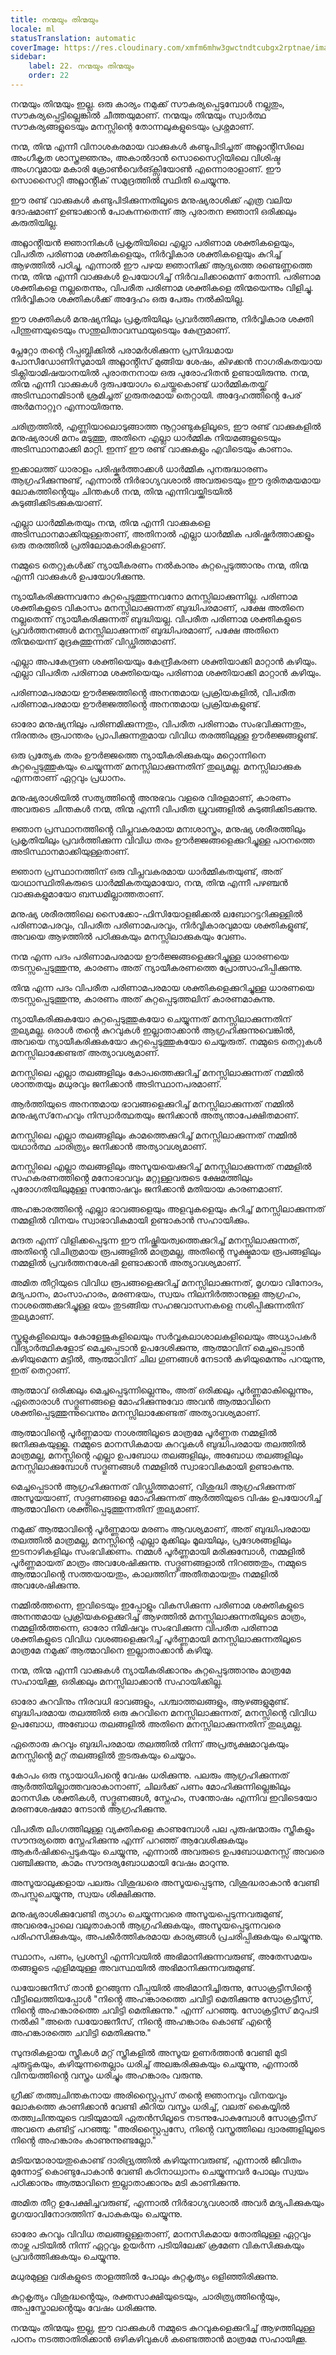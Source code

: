 ```yaml
---
title: നന്മയും തിന്മയും
locale: ml
statusTranslation: automatic
coverImage: https://res.cloudinary.com/xmfm6mhw3gwctndtcubgx2rptnae/image/upload/v1740337243/small_cover_educacion_fundamental_a051170f1c.webp
sidebar:
    label: 22. നന്മയും തിന്മയും
    order: 22
---
```

നന്മയും തിന്മയും ഇല്ല. ഒരു കാര്യം നമുക്ക് സൗകര്യപ്പെടുമ്പോൾ നല്ലതും, സൗകര്യപ്പെട്ടില്ലെങ്കിൽ ചീത്തയുമാണ്. നന്മയും തിന്മയും സ്വാർത്ഥ സൗകര്യങ്ങളുടെയും മനസ്സിന്റെ തോന്നലുകളുടെയും പ്രശ്നമാണ്.

നന്മ, തിന്മ എന്നീ വിനാശകരമായ വാക്കുകൾ കണ്ടുപിടിച്ചത് അറ്റ്ലാൻ്റിസിലെ അംഗീകൃത ശാസ്ത്രജ്ഞനും, അകാൽദാൻ സൊസൈറ്റിയിലെ വിശിഷ്ട അംഗവുമായ മകാരി ക്രോൺവെർങ്ക്സിയോൺ എന്നൊരാളാണ്. ഈ സൊസൈറ്റി അറ്റ്ലാൻ്റിക് സമുദ്രത്തിൽ സ്ഥിതി ചെയ്യുന്നു.

ഈ രണ്ട് വാക്കുകൾ കണ്ടുപിടിക്കുന്നതിലൂടെ മനുഷ്യരാശിക്ക് എത്ര വലിയ ദോഷമാണ് ഉണ്ടാക്കാൻ പോകുന്നതെന്ന് ആ പുരാതന ജ്ഞാനി ഒരിക്കലും കരുതിയില്ല.

അറ്റ്ലാൻ്റിയൻ ജ്ഞാനികൾ പ്രകൃതിയിലെ എല്ലാ പരിണാമ ശക്തികളെയും, വിപരീത പരിണാമ ശക്തികളെയും, നിർവ്വികാര ശക്തികളെയും കുറിച്ച് ആഴത്തിൽ പഠിച്ചു, എന്നാൽ ഈ പഴയ ജ്ഞാനിക്ക് ആദ്യത്തെ രണ്ടെണ്ണത്തെ നന്മ, തിന്മ എന്നീ വാക്കുകൾ ഉപയോഗിച്ച് നിർവചിക്കാമെന്ന് തോന്നി. പരിണാമ ശക്തികളെ നല്ലതെന്നും, വിപരീത പരിണാമ ശക്തികളെ തിന്മയെന്നും വിളിച്ചു. നിർവ്വികാര ശക്തികൾക്ക് അദ്ദേഹം ഒരു പേരും നൽകിയില്ല.

ഈ ശക്തികൾ മനുഷ്യനിലും പ്രകൃതിയിലും പ്രവർത്തിക്കുന്നു, നിർവ്വികാര ശക്തി പിന്തുണയുടെയും സന്തുലിതാവസ്ഥയുടെയും കേന്ദ്രമാണ്.

പ്ലേറ്റോ തൻ്റെ റിപ്പബ്ലിക്കിൽ പരാമർശിക്കുന്ന പ്രസിദ്ധമായ പോസീഡോണിസുമായി അറ്റ്ലാൻ്റിസ് മുങ്ങിയ ശേഷം, കിഴക്കൻ നാഗരികതയായ ടിക്ലിയാമിഷയാനയിൽ പുരാതനനായ ഒരു പുരോഹിതൻ ഉണ്ടായിരുന്നു. നന്മ, തിന്മ എന്നീ വാക്കുകൾ ദുരുപയോഗം ചെയ്തുകൊണ്ട് ധാർമ്മികതയ്ക്ക് അടിസ്ഥാനമിടാൻ ശ്രമിച്ചത് ഗുരുതരമായ തെറ്റായി. അദ്ദേഹത്തിൻ്റെ പേര് അർമനാറ്റൂറ എന്നായിരുന്നു.

ചരിത്രത്തിൽ, എണ്ണിയാലൊടുങ്ങാത്ത നൂറ്റാണ്ടുകളിലൂടെ, ഈ രണ്ട് വാക്കുകളിൽ മനുഷ്യരാശി മനം മടുത്തു, അതിനെ എല്ലാ ധാർമ്മിക നിയമങ്ങളുടെയും അടിസ്ഥാനമാക്കി മാറ്റി. ഇന്ന് ഈ രണ്ട് വാക്കുകളും എവിടെയും കാണാം.

ഇക്കാലത്ത് ധാരാളം പരിഷ്കർത്താക്കൾ ധാർമ്മിക പുനരുദ്ധാരണം ആഗ്രഹിക്കുന്നുണ്ട്, എന്നാൽ നിർഭാഗ്യവശാൽ അവരുടെയും ഈ ദുരിതമയമായ ലോകത്തിൻ്റെയും ചിന്തകൾ നന്മ, തിന്മ എന്നിവയ്ക്കിടയിൽ കുടുങ്ങിക്കിടക്കുകയാണ്.

എല്ലാ ധാർമ്മികതയും നന്മ, തിന്മ എന്നീ വാക്കുകളെ അടിസ്ഥാനമാക്കിയുള്ളതാണ്, അതിനാൽ എല്ലാ ധാർമ്മിക പരിഷ്കർത്താക്കളും ഒരു തരത്തിൽ പ്രതിലോമകാരികളാണ്.

നമ്മുടെ തെറ്റുകൾക്ക് ന്യായീകരണം നൽകാനും കുറ്റപ്പെടുത്താനും നന്മ, തിന്മ എന്നീ വാക്കുകൾ ഉപയോഗിക്കുന്നു.

ന്യായീകരിക്കുന്നവനോ കുറ്റപ്പെടുത്തുന്നവനോ മനസ്സിലാക്കുന്നില്ല. പരിണാമ ശക്തികളുടെ വികാസം മനസ്സിലാക്കുന്നത് ബുദ്ധിപരമാണ്, പക്ഷേ അതിനെ നല്ലതെന്ന് ന്യായീകരിക്കുന്നത് ബുദ്ധിയല്ല. വിപരീത പരിണാമ ശക്തികളുടെ പ്രവർത്തനങ്ങൾ മനസ്സിലാക്കുന്നത് ബുദ്ധിപരമാണ്, പക്ഷേ അതിനെ തിന്മയെന്ന് മുദ്രകുത്തുന്നത് വിഡ്ഢിത്തമാണ്.

എല്ലാ അപകേന്ദ്രണ ശക്തിയെയും കേന്ദ്രീകരണ ശക്തിയാക്കി മാറ്റാൻ കഴിയും. എല്ലാ വിപരീത പരിണാമ ശക്തിയെയും പരിണാമ ശക്തിയാക്കി മാറ്റാൻ കഴിയും.

പരിണാമപരമായ ഊർജ്ജത്തിൻ്റെ അനന്തമായ പ്രക്രിയകളിൽ, വിപരീത പരിണാമപരമായ ഊർജ്ജത്തിൻ്റെ അനന്തമായ പ്രക്രിയകളുണ്ട്.

ഓരോ മനുഷ്യനിലും പരിണമിക്കുന്നതും, വിപരീത പരിണാമം സംഭവിക്കുന്നതും, നിരന്തരം രൂപാന്തരം പ്രാപിക്കുന്നതുമായ വിവിധ തരത്തിലുള്ള ഊർജ്ജങ്ങളുണ്ട്.

ഒരു പ്രത്യേക തരം ഊർജ്ജത്തെ ന്യായീകരിക്കുകയും മറ്റൊന്നിനെ കുറ്റപ്പെടുത്തുകയും ചെയ്യുന്നത് മനസ്സിലാക്കുന്നതിന് തുല്യമല്ല. മനസ്സിലാക്കുക എന്നതാണ് ഏറ്റവും പ്രധാനം.

മനുഷ്യരാശിയിൽ സത്യത്തിൻ്റെ അനുഭവം വളരെ വിരളമാണ്, കാരണം അവരുടെ ചിന്തകൾ നന്മ, തിന്മ എന്നീ വിപരീത ധ്രുവങ്ങളിൽ കുടുങ്ങിക്കിടക്കുന്നു.

ജ്ഞാന പ്രസ്ഥാനത്തിൻ്റെ വിപ്ലവകരമായ മനഃശാസ്ത്രം, മനുഷ്യ ശരീരത്തിലും പ്രകൃതിയിലും പ്രവർത്തിക്കുന്ന വിവിധ തരം ഊർജ്ജങ്ങളെക്കുറിച്ചുള്ള പഠനത്തെ അടിസ്ഥാനമാക്കിയുള്ളതാണ്.

ജ്ഞാന പ്രസ്ഥാനത്തിന് ഒരു വിപ്ലവകരമായ ധാർമ്മികതയുണ്ട്, അത് യാഥാസ്ഥിതികരുടെ ധാർമ്മികതയുമായോ, നന്മ, തിന്മ എന്നീ പഴഞ്ചൻ വാക്കുകളുമായോ ബന്ധമില്ലാത്തതാണ്.

മനുഷ്യ ശരീരത്തിലെ സൈക്കോ-ഫിസിയോളജിക്കൽ ലബോറട്ടറിക്കുള്ളിൽ പരിണാമപരവും, വിപരീത പരിണാമപരവും, നിർവ്വികാരവുമായ ശക്തികളുണ്ട്, അവയെ ആഴത്തിൽ പഠിക്കുകയും മനസ്സിലാക്കുകയും വേണം.

നന്മ എന്ന പദം പരിണാമപരമായ ഊർജ്ജങ്ങളെക്കുറിച്ചുള്ള ധാരണയെ തടസ്സപ്പെടുത്തുന്നു, കാരണം അത് ന്യായീകരണത്തെ പ്രോത്സാഹിപ്പിക്കുന്നു.

തിന്മ എന്ന പദം വിപരീത പരിണാമപരമായ ശക്തികളെക്കുറിച്ചുള്ള ധാരണയെ തടസ്സപ്പെടുത്തുന്നു, കാരണം അത് കുറ്റപ്പെടുത്തലിന് കാരണമാകുന്നു.

ന്യായീകരിക്കുകയോ കുറ്റപ്പെടുത്തുകയോ ചെയ്യുന്നത് മനസ്സിലാക്കുന്നതിന് തുല്യമല്ല. ഒരാൾ തൻ്റെ കുറവുകൾ ഇല്ലാതാക്കാൻ ആഗ്രഹിക്കുന്നുവെങ്കിൽ, അവയെ ന്യായീകരിക്കുകയോ കുറ്റപ്പെടുത്തുകയോ ചെയ്യരുത്. നമ്മുടെ തെറ്റുകൾ മനസ്സിലാക്കേണ്ടത് അത്യാവശ്യമാണ്.

മനസ്സിലെ എല്ലാ തലങ്ങളിലും കോപത്തെക്കുറിച്ച് മനസ്സിലാക്കുന്നത് നമ്മിൽ ശാന്തതയും മധുരവും ജനിക്കാൻ അടിസ്ഥാനപരമാണ്.

ആർത്തിയുടെ അനന്തമായ ഭാവങ്ങളെക്കുറിച്ച് മനസ്സിലാക്കുന്നത് നമ്മിൽ മനുഷ്യസ്‌നേഹവും നിസ്വാർത്ഥതയും ജനിക്കാൻ അത്യന്താപേക്ഷിതമാണ്.

മനസ്സിലെ എല്ലാ തലങ്ങളിലും കാമത്തെക്കുറിച്ച് മനസ്സിലാക്കുന്നത് നമ്മിൽ യഥാർത്ഥ ചാരിത്ര്യം ജനിക്കാൻ അത്യാവശ്യമാണ്.

മനസ്സിലെ എല്ലാ തലങ്ങളിലും അസൂയയെക്കുറിച്ച് മനസ്സിലാക്കുന്നത് നമ്മളിൽ സഹകരണത്തിൻ്റെ മനോഭാവവും മറ്റുള്ളവരുടെ ക്ഷേമത്തിലും പുരോഗതിയിലുമുള്ള സന്തോഷവും ജനിക്കാൻ മതിയായ കാരണമാണ്.

അഹങ്കാരത്തിൻ്റെ എല്ലാ ഭാവങ്ങളെയും അളവുകളെയും കുറിച്ച് മനസ്സിലാക്കുന്നത് നമ്മളിൽ വിനയം സ്വാഭാവികമായി ഉണ്ടാകാൻ സഹായിക്കും.

മന്ദത എന്ന് വിളിക്കപ്പെടുന്ന ഈ നിഷ്ക്രിയത്വത്തെക്കുറിച്ച് മനസ്സിലാക്കുന്നത്, അതിൻ്റെ വിചിത്രമായ രൂപങ്ങളിൽ മാത്രമല്ല, അതിൻ്റെ സൂക്ഷ്മമായ രൂപങ്ങളിലും നമ്മളിൽ പ്രവർത്തനശേഷി ഉണ്ടാക്കാൻ അത്യാവശ്യമാണ്.

അമിത തീറ്റിയുടെ വിവിധ രൂപങ്ങളെക്കുറിച്ച് മനസ്സിലാക്കുന്നത്, മൃഗയാ വിനോദം, മദ്യപാനം, മാംസാഹാരം, മരണഭയം, സ്വയം നിലനിർത്താനുള്ള ആഗ്രഹം, നാശത്തെക്കുറിച്ചുള്ള ഭയം തുടങ്ങിയ സഹജവാസനകളെ നശിപ്പിക്കുന്നതിന് തുല്യമാണ്.

സ്കൂളുകളിലെയും കോളേജുകളിലെയും സർവ്വകലാശാലകളിലെയും അധ്യാപകർ വിദ്യാർത്ഥികളോട് മെച്ചപ്പെടാൻ ഉപദേശിക്കുന്നു, ആത്മാവിന് മെച്ചപ്പെടാൻ കഴിയുമെന്ന മട്ടിൽ, ആത്മാവിന് ചില ഗുണങ്ങൾ നേടാൻ കഴിയുമെന്നും പറയുന്നു, ഇത് തെറ്റാണ്.

ആത്മാവ് ഒരിക്കലും മെച്ചപ്പെടുന്നില്ലെന്നും, അത് ഒരിക്കലും പൂർണ്ണമാകില്ലെന്നും, ഏതൊരാൾ സദ്ഗുണങ്ങളെ മോഹിക്കുന്നുവോ അവൻ ആത്മാവിനെ ശക്തിപ്പെടുത്തുന്നുവെന്നും മനസ്സിലാക്കേണ്ടത് അത്യാവശ്യമാണ്.

ആത്മാവിൻ്റെ പൂർണ്ണമായ നാശത്തിലൂടെ മാത്രമേ പൂർണ്ണത നമ്മളിൽ ജനിക്കുകയുള്ളൂ. നമ്മുടെ മാനസികമായ കുറവുകൾ ബുദ്ധിപരമായ തലത്തിൽ മാത്രമല്ല, മനസ്സിൻ്റെ എല്ലാ ഉപബോധ തലങ്ങളിലും, അബോധ തലങ്ങളിലും മനസ്സിലാക്കുമ്പോൾ സദ്ഗുണങ്ങൾ നമ്മളിൽ സ്വാഭാവികമായി ഉണ്ടാകുന്നു.

മെച്ചപ്പെടാൻ ആഗ്രഹിക്കുന്നത് വിഡ്ഢിത്തമാണ്, വിശുദ്ധി ആഗ്രഹിക്കുന്നത് അസൂയയാണ്, സദ്ഗുണങ്ങളെ മോഹിക്കുന്നത് ആർത്തിയുടെ വിഷം ഉപയോഗിച്ച് ആത്മാവിനെ ശക്തിപ്പെടുത്തുന്നതിന് തുല്യമാണ്.

നമുക്ക് ആത്മാവിൻ്റെ പൂർണ്ണമായ മരണം ആവശ്യമാണ്, അത് ബുദ്ധിപരമായ തലത്തിൽ മാത്രമല്ല, മനസ്സിൻ്റെ എല്ലാ മുക്കിലും മൂലയിലും, പ്രദേശങ്ങളിലും ഇടനാഴികളിലും സംഭവിക്കണം. നമ്മൾ പൂർണ്ണമായി മരിക്കുമ്പോൾ, നമ്മളിൽ പൂർണ്ണമായത് മാത്രം അവശേഷിക്കുന്നു. സദ്ഗുണങ്ങളാൽ നിറഞ്ഞതും, നമ്മുടെ ആത്മാവിൻ്റെ സത്തയായതും, കാലത്തിന് അതീതമായതും നമ്മളിൽ അവശേഷിക്കുന്നു.

നമ്മിൽത്തന്നെ, ഇവിടെയും ഇപ്പോളും വികസിക്കുന്ന പരിണാമ ശക്തികളുടെ അനന്തമായ പ്രക്രിയകളെക്കുറിച്ച് ആഴത്തിൽ മനസ്സിലാക്കുന്നതിലൂടെ മാത്രം, നമ്മളിൽത്തന്നെ, ഓരോ നിമിഷവും സംഭവിക്കുന്ന വിപരീത പരിണാമ ശക്തികളുടെ വിവിധ വശങ്ങളെക്കുറിച്ച് പൂർണ്ണമായി മനസ്സിലാക്കുന്നതിലൂടെ മാത്രമേ നമുക്ക് ആത്മാവിനെ ഇല്ലാതാക്കാൻ കഴിയൂ.

നന്മ, തിന്മ എന്നീ വാക്കുകൾ ന്യായീകരിക്കാനും കുറ്റപ്പെടുത്താനും മാത്രമേ സഹായിക്കൂ, ഒരിക്കലും മനസ്സിലാക്കാൻ സഹായിക്കില്ല.

ഓരോ കുറവിനും നിരവധി ഭാവങ്ങളും, പശ്ചാത്തലങ്ങളും, ആഴങ്ങളുമുണ്ട്. ബുദ്ധിപരമായ തലത്തിൽ ഒരു കുറവിനെ മനസ്സിലാക്കുന്നത്, മനസ്സിൻ്റെ വിവിധ ഉപബോധ, അബോധ തലങ്ങളിൽ അതിനെ മനസ്സിലാക്കുന്നതിന് തുല്യമല്ല.

ഏതൊരു കുറവും ബുദ്ധിപരമായ തലത്തിൽ നിന്ന് അപ്രത്യക്ഷമാവുകയും മനസ്സിൻ്റെ മറ്റ് തലങ്ങളിൽ തുടരുകയും ചെയ്യാം.

കോപം ഒരു ന്യായാധിപൻ്റെ വേഷം ധരിക്കുന്നു. പലരും ആഗ്രഹിക്കുന്നത് ആർത്തിയില്ലാത്തവരാകാനാണ്, ചിലർക്ക് പണം മോഹിക്കുന്നില്ലെങ്കിലും മാനസിക ശക്തികൾ, സദ്ഗുണങ്ങൾ, സ്നേഹം, സന്തോഷം എന്നിവ ഇവിടെയോ മരണശേഷമോ നേടാൻ ആഗ്രഹിക്കുന്നു.

വിപരീത ലിംഗത്തിലുള്ള വ്യക്തികളെ കാണുമ്പോൾ പല പുരുഷന്മാരും സ്ത്രീകളും സൗന്ദര്യത്തെ സ്നേഹിക്കുന്നു എന്ന് പറഞ്ഞ് ആവേശിക്കുകയും ആകർഷിക്കപ്പെടുകയും ചെയ്യുന്നു, എന്നാൽ അവരുടെ ഉപബോധമനസ്സ് അവരെ വഞ്ചിക്കുന്നു, കാമം സൗന്ദര്യബോധമായി വേഷം മാറുന്നു.

അസൂയാലുക്കളായ പലരും വിശുദ്ധരെ അസൂയപ്പെടുന്നു, വിശുദ്ധരാകാൻ വേണ്ടി തപസ്സുചെയ്യുന്നു, സ്വയം ശിക്ഷിക്കുന്നു.

മനുഷ്യരാശിക്കുവേണ്ടി ത്യാഗം ചെയ്യുന്നവരെ അസൂയപ്പെടുന്നവരുമുണ്ട്, അവരെപ്പോലെ വലുതാകാൻ ആഗ്രഹിക്കുകയും, അസൂയപ്പെടുന്നവരെ പരിഹസിക്കുകയും, അപകീർത്തികരമായ കാര്യങ്ങൾ പ്രചരിപ്പിക്കുകയും ചെയ്യുന്നു.

സ്ഥാനം, പണം, പ്രശസ്തി എന്നിവയിൽ അഭിമാനിക്കുന്നവരുണ്ട്, അതേസമയം തങ്ങളുടെ എളിമയുള്ള അവസ്ഥയിൽ അഭിമാനിക്കുന്നവരുമുണ്ട്.

ഡയോജനീസ് താൻ ഉറങ്ങുന്ന വീപ്പയിൽ അഭിമാനിച്ചിരുന്നു, സോക്രട്ടീസിൻ്റെ വീട്ടിലെത്തിയപ്പോൾ "നിൻ്റെ അഹങ്കാരത്തെ ചവിട്ടി മെതിക്കുന്നു സോക്രട്ടീസ്, നിൻ്റെ അഹങ്കാരത്തെ ചവിട്ടി മെതിക്കുന്നു." എന്ന് പറഞ്ഞു. സോക്രട്ടീസ് മറുപടി നൽകി "അതെ ഡയോജനീസ്, നിൻ്റെ അഹങ്കാരം കൊണ്ട് എൻ്റെ അഹങ്കാരത്തെ ചവിട്ടി മെതിക്കുന്നു."

സുന്ദരികളായ സ്ത്രീകൾ മറ്റ് സ്ത്രീകളിൽ അസൂയ ഉണർത്താൻ വേണ്ടി മുടി ചുരുട്ടുകയും, കഴിയുന്നതെല്ലാം ധരിച്ച് അലങ്കരിക്കുകയും ചെയ്യുന്നു, എന്നാൽ വിനയത്തിൻ്റെ വസ്ത്രം ധരിച്ചും അഹങ്കാരം വരുന്നു.

ഗ്രീക്ക് തത്ത്വചിന്തകനായ അരിസ്റ്റൈപ്പസ് തൻ്റെ ജ്ഞാനവും വിനയവും ലോകത്തെ കാണിക്കാൻ വേണ്ടി കീറിയ വസ്ത്രം ധരിച്ച്, വലത് കൈയ്യിൽ തത്ത്വചിന്തയുടെ വടിയുമായി ഏതൻസിലൂടെ നടന്നുപോകുമ്പോൾ സോക്രട്ടീസ് അവനെ കണ്ടിട്ട് പറഞ്ഞു: "അരിസ്റ്റൈപ്പസേ, നിൻ്റെ വസ്ത്രത്തിലെ ദ്വാരങ്ങളിലൂടെ നിൻ്റെ അഹങ്കാരം കാണുന്നുണ്ടല്ലോ."

മടിയന്മാരായതുകൊണ്ട് ദാരിദ്ര്യത്തിൽ കഴിയുന്നവരുണ്ട്, എന്നാൽ ജീവിതം മുന്നോട്ട് കൊണ്ടുപോകാൻ വേണ്ടി കഠിനാധ്വാനം ചെയ്യുന്നവർ പോലും സ്വയം പഠിക്കാനും ആത്മാവിനെ ഇല്ലാതാക്കാനും മടി കാണിക്കുന്നു.

അമിത തീറ്റ ഉപേക്ഷിച്ചവരുണ്ട്, എന്നാൽ നിർഭാഗ്യവശാൽ അവർ മദ്യപിക്കുകയും മൃഗയാവിനോദത്തിന് പോകുകയും ചെയ്യുന്നു.

ഓരോ കുറവും വിവിധ തലങ്ങളുള്ളതാണ്, മാനസികമായ തോതിലുള്ള ഏറ്റവും താഴ്ന്ന പടിയിൽ നിന്ന് ഏറ്റവും ഉയർന്ന പടിയിലേക്ക് ക്രമേണ വികസിക്കുകയും പ്രവർത്തിക്കുകയും ചെയ്യുന്നു.

മധുരമുള്ള വരികളുടെ താളത്തിൽ പോലും കുറ്റകൃത്യം ഒളിഞ്ഞിരിക്കുന്നു.

കുറ്റകൃത്യം വിശുദ്ധൻ്റെയും, രക്തസാക്ഷിയുടെയും, ചാരിത്ര്യത്തിൻ്റെയും, അപ്പസ്തോലൻ്റെയും വേഷം ധരിക്കുന്നു.

നന്മയും തിന്മയും ഇല്ല, ഈ വാക്കുകൾ നമ്മുടെ കുറവുകളെക്കുറിച്ച് ആഴത്തിലുള്ള പഠനം നടത്താതിരിക്കാൻ ഒഴികഴിവുകൾ കണ്ടെത്താൻ മാത്രമേ സഹായിക്കൂ.

